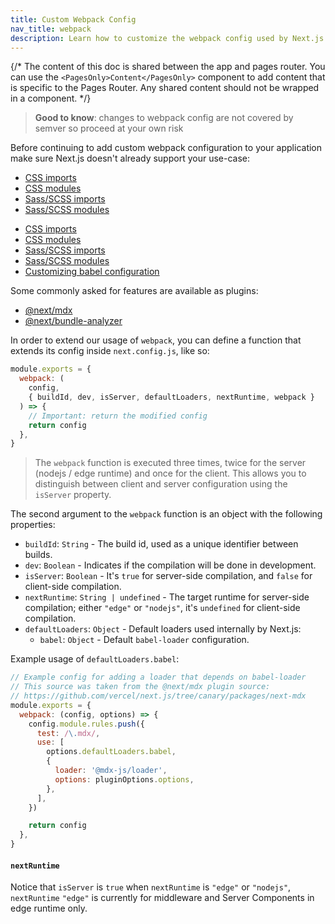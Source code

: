 ```yaml
---
title: Custom Webpack Config
nav_title: webpack
description: Learn how to customize the webpack config used by Next.js
---
```


{/* The content of this doc is shared between the app and pages router. You can use the `<PagesOnly>Content</PagesOnly>` component to add content that is specific to the Pages Router. Any shared content should not be wrapped in a component. */}

> **Good to know**: changes to webpack config are not covered by semver so proceed at your own risk

Before continuing to add custom webpack configuration to your application make sure Next.js doesn't already support your use-case:

<AppOnly>

- [CSS imports](/docs/app/building-your-application/styling/css)
- [CSS modules](/docs/app/building-your-application/styling/css#css-modules)
- [Sass/SCSS imports](/docs/app/guides/sass)
- [Sass/SCSS modules](/docs/app/guides/sass)

</AppOnly>

<PagesOnly>

- [CSS imports](/docs/pages/building-your-application/styling)
- [CSS modules](/docs/pages/building-your-application/styling/css)
- [Sass/SCSS imports](/docs/pages/guides/sass)
- [Sass/SCSS modules](/docs/pages/guides/sass)
- [Customizing babel configuration](/docs/pages/guides/babel)

</PagesOnly>

Some commonly asked for features are available as plugins:

- [@next/mdx](https://github.com/vercel/next.js/tree/canary/packages/next-mdx)
- [@next/bundle-analyzer](https://github.com/vercel/next.js/tree/canary/packages/next-bundle-analyzer)

In order to extend our usage of `webpack`, you can define a function that extends its config inside `next.config.js`, like so:

```js filename="next.config.js"
module.exports = {
  webpack: (
    config,
    { buildId, dev, isServer, defaultLoaders, nextRuntime, webpack }
  ) => {
    // Important: return the modified config
    return config
  },
}
```

> The `webpack` function is executed three times, twice for the server (nodejs / edge runtime) and once for the client. This allows you to distinguish between client and server configuration using the `isServer` property.

The second argument to the `webpack` function is an object with the following properties:

- `buildId`: `String` - The build id, used as a unique identifier between builds.
- `dev`: `Boolean` - Indicates if the compilation will be done in development.
- `isServer`: `Boolean` - It's `true` for server-side compilation, and `false` for client-side compilation.
- `nextRuntime`: `String | undefined` - The target runtime for server-side compilation; either `"edge"` or `"nodejs"`, it's `undefined` for client-side compilation.
- `defaultLoaders`: `Object` - Default loaders used internally by Next.js:
  - `babel`: `Object` - Default `babel-loader` configuration.

Example usage of `defaultLoaders.babel`:

```js
// Example config for adding a loader that depends on babel-loader
// This source was taken from the @next/mdx plugin source:
// https://github.com/vercel/next.js/tree/canary/packages/next-mdx
module.exports = {
  webpack: (config, options) => {
    config.module.rules.push({
      test: /\.mdx/,
      use: [
        options.defaultLoaders.babel,
        {
          loader: '@mdx-js/loader',
          options: pluginOptions.options,
        },
      ],
    })

    return config
  },
}
```

#### `nextRuntime`

Notice that `isServer` is `true` when `nextRuntime` is `"edge"` or `"nodejs"`, `nextRuntime` `"edge"` is currently for middleware and Server Components in edge runtime only.
